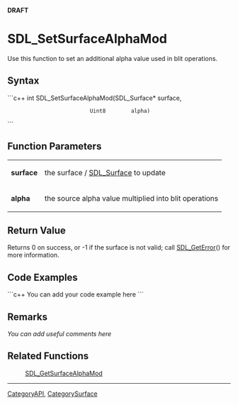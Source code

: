 <!-- pragma section-numbers off -->
<!-- pragma disable-camelcase -->
'''DRAFT'''

= SDL_SetSurfaceAlphaMod =
Use this function to set an additional alpha value used in blit operations.


== Syntax ==
```c++
int SDL_SetSurfaceAlphaMod(SDL_Surface* surface,
                           Uint8        alpha)
```

== Function Parameters ==
{|
|'''surface'''
|the surface / [[SDL_Surface]] to update
|-
|'''alpha'''
|the source alpha value multiplied into blit operations
|}

== Return Value ==
Returns 0 on success, or -1 if the surface is not valid; call [[SDL_GetError]]() for more information.

== Code Examples ==
```c++
You can add your code example here
```

== Remarks ==
''You can add useful comments here''

== Related Functions ==
:[[SDL_GetSurfaceAlphaMod]]

----
[[CategoryAPI]], [[CategorySurface]]
